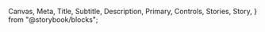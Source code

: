   Canvas,
  Meta,
  Title,
  Subtitle,
  Description,
  Primary,
  Controls,
  Stories,
  Story,
} from "@storybook/blocks";


<Meta of={SelectStories} />
<Title />

`import { Select } from '@nds_core/nds'`

### PROPS & METHODS

<Controls />

### Usage criteria

- Include a `placeholder` to provide instructions such as "Please select…" as an unselectable option (recommended)
- Use when options are between 7-15 (recommended)
- For options are 6 and under, use `Radio` groups or `ButtonGroup`.
- For options 15 and above, look for alternatives (e.g grouping into categories, or input field with auto-complete etc.)

### Controlled Select

If it is required that the state of the `Select` be controlled by the application or other external methods, `value` and `onChange` props must be passed to the `Select`. If the `Select` should not be changed by user input, a `readOnly` prop must be provided.

<Canvas of={SelectStories.SelectWithFeedback} />

### Uncontrolled Select

If it is not necessary to control `Select` state. You can create an `Select` without a `value` prop, in this case the `Select` will act as an HTML `select`. Its value can be accessed by referencing the element via a `ref`.

#### Default values

Due to the nature of uncontrolled components, you cannot set an initial `value` property on the component. If you need to set a default state for your uncontrolled `Select`, you can use the `defaultValue` property as described [in the react documentation](https://reactjs.org/docs/uncontrolled-components.html#default-values).

<Canvas of={SelectStories.MinimalUsage} />

### Getting feedback for entered values

#### Usage criteria for feedback

- Keep `error` text as brief as possible, **should be limited to text and links**
  - Developers can use `React.Fragment` or `<span>` when supplying custom content to the `error` prop
  - Note that the `div` tag is not valid in a `p` tag

Use the `feedback` attribute to give the user feedback regarding their selection. You can affirm that the user's selection
was correct, or highlight errors that must be corrected.

<Canvas of={SelectStories.SelectWithFeedback} />

### Using Tooltip

When a more in-depth explanation is needed to fill out a `Select` properly, a `Tooltip` may be provided to the `tooltip` prop.

<Canvas of={SelectStories.SelectWithTooltip} />

### Grouping options

`Select` supports option groups. By passing an array of options to a top-level `options` key, the component will render
an `<optgroup>` element along with its respective options.

<Canvas of={SelectStories.Grouped} />